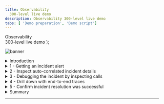 ```yaml
---
title: Observability
  300-level live demo
description: Observability 300-level live demo
tabs: [ 'Demo preparation', 'Demo script']
---
```


  <span>
    Observability <br/> 300-level live demo
  </span> );

![banner](./images/AIOps_Observability_300_Script_GitHub_banner_8-3-21_short.jpg)

<span id="top"></span>

<details>

<summary>Introduction</summary>
<br/>

| **Starting point** | &nbsp; &nbsp; &nbsp; &nbsp; &nbsp; &nbsp; &nbsp; &nbsp; &nbsp; &nbsp; &nbsp; &nbsp; &nbsp; &nbsp; &nbsp; &nbsp; &nbsp; &nbsp; &nbsp; &nbsp; &nbsp; &nbsp; &nbsp; &nbsp; &nbsp; &nbsp; &nbsp; &nbsp; &nbsp; &nbsp; &nbsp; &nbsp; &nbsp; &nbsp; &nbsp; &nbsp; &nbsp; &nbsp; &nbsp; &nbsp; &nbsp; &nbsp; |
| :--- | :--- |
| **Actions** | From sidebar menu, click on **Applications**<br/><br/>Choose **Robot Shop** <br/><br/>Click on the **Dependencies** tab |
| **Narration** | In this demo, I'll show how IBM Instana helps quickly identify, debug, and resolve an incident in a microservices-based application. &nbsp; &nbsp; &nbsp; &nbsp; &nbsp; &nbsp; &nbsp; &nbsp; &nbsp; &nbsp; &nbsp; &nbsp; &nbsp; &nbsp; &nbsp; &nbsp; &nbsp; &nbsp; &nbsp; &nbsp; &nbsp; &nbsp; &nbsp; &nbsp; &nbsp; &nbsp; &nbsp; &nbsp; &nbsp; &nbsp; &nbsp; &nbsp; &nbsp; &nbsp; &nbsp; &nbsp; &nbsp; &nbsp; &nbsp; &nbsp; &nbsp; &nbsp; &nbsp; &nbsp; &nbsp; &nbsp; &nbsp; &nbsp; &nbsp; &nbsp; &nbsp; &nbsp; &nbsp; &nbsp; |
| **Screenshot** | <br/> ![robot_shop_starting_point](./images/robot_shop_starting_point_600.png) |

<br/>

| **Context of demo:** | **Robot shop application** |
| :--- | :--- |
| **Action** | Hover over a few of the icons to show info on what technology they are built on |
| **Narration** | To set the context, our application is called Stan's Robot Shop, and it uses various technologies such as Java, Python, and MySQL.<br/><br/>This is a visualization of all the dependencies within the robot shop application. Instana automatically discovered the relationships between the services and correlated them into this dynamic graph. We can see how requests are moving through the application in real time. Instana is able to do this because it tracks every request that flows through the application.<br/><br/>We can tell there are some problems with the application because several of the services are highlighted in yellow and red.<br/><br/>But, you wouldn't normally be looking at the dashboard when something like this happens, so let me walk you through what it looks like from the SRE/IT operator's point of view when an incident occurs. |
| **Screenshot** | <br/> ![robot_shop_starting_point](./images/robot_shop_starting_point_600.png) |

<br/>

**[Go to top](#top)**

</details>

<details>

<summary>1 - Getting an incident alert</summary>
<br/>

| **1.1** | **Automatically assessing events and alerts** |
| :--- | :--- |
| **Action** | Click on the **Events** icon (triangle) in sidebar menu &nbsp; &nbsp; &nbsp; &nbsp; &nbsp; &nbsp; &nbsp; &nbsp; &nbsp; &nbsp; &nbsp; &nbsp; &nbsp; &nbsp; &nbsp; &nbsp; &nbsp; &nbsp; &nbsp; &nbsp; &nbsp; &nbsp; &nbsp;&nbsp; &nbsp; &nbsp; &nbsp; &nbsp; &nbsp; &nbsp; &nbsp; &nbsp; &nbsp; &nbsp; &nbsp; &nbsp; &nbsp; &nbsp; &nbsp; &nbsp; &nbsp; &nbsp; &nbsp; &nbsp; &nbsp; &nbsp;&nbsp; &nbsp; &nbsp; &nbsp; &nbsp; &nbsp; &nbsp; &nbsp; &nbsp; &nbsp; &nbsp; &nbsp; &nbsp; &nbsp; &nbsp; &nbsp; &nbsp; &nbsp; &nbsp; &nbsp; &nbsp; &nbsp; &nbsp;&nbsp; &nbsp; &nbsp; &nbsp; &nbsp; &nbsp; &nbsp; &nbsp; &nbsp; &nbsp; &nbsp; &nbsp; &nbsp; &nbsp; &nbsp; &nbsp; &nbsp; &nbsp; &nbsp; &nbsp; &nbsp; &nbsp; &nbsp; |
| **Narration** | We've just gotten an alert from Instana that there has been a sudden increase in erroneous calls on our 'discount' service, which is part of the robot shop application. <br/> <br/> Although I don't have it connected right now, the alert would show up via one of the configurable alert channels, like email, Microsoft Teams, Slack, and many others (<a href="https://www.instana.com/docs/events_alerts/alert-channels" target="_blank" rel="noreferrer">full list</a>). <br/><br/>It's important to note here that you're not getting alerts for just anything. Instana automatically groups related events and issues into incidents. It determines that events and/or issues are related using the dynamic dependency graph that we just looked at. And Instana continuously assesses the groups of events and issues to determine which ones are impacting end users or posing an imminent risk of impacting end users. Those are the ones that Instana will alert on, so as a SRE/IT operator, you will not be interrupted constantly for things that are not very important. <br/><br/> Let's go into the details for this incident. |
| **Screenshot** | <br/> ![sidebar_menu](./images/sidebar_menu_600.png) |

<br/>

**[Go to top](#top)**

</details>

<details>

<summary>2 - Inspect auto-correlated incident details</summary>
<br/>

| **2.1** | **Gather information from incident detail page** |
| :--- | :--- |
| **Action** | Click on the incident called **Sudden increase in the number of erroneous calls** on the 'discount' service &nbsp; &nbsp; &nbsp; &nbsp; &nbsp; &nbsp; &nbsp; &nbsp; &nbsp; &nbsp; &nbsp; &nbsp; &nbsp; &nbsp; &nbsp; &nbsp; &nbsp; &nbsp; &nbsp; &nbsp; &nbsp;&nbsp; &nbsp; &nbsp; &nbsp; &nbsp; &nbsp; &nbsp; &nbsp; &nbsp; &nbsp; &nbsp; &nbsp; &nbsp; &nbsp; &nbsp; &nbsp; &nbsp; &nbsp; &nbsp; &nbsp; &nbsp;&nbsp; &nbsp; &nbsp; &nbsp; &nbsp; &nbsp; &nbsp; &nbsp; &nbsp; &nbsp; &nbsp; &nbsp; &nbsp; &nbsp; &nbsp; &nbsp; &nbsp; &nbsp; &nbsp; &nbsp; &nbsp; |
| **Narration** | Instana recognized that the sudden increase in the number of erroneous calls was something important to alert on, so we did not have to do any configuration or set thresholds in order to get this alert. We get key information right away when we come into this incident detail page. There's a timeline of the incident, the event that triggered Instana to create the incident, and all of the related events. |
| **Screenshots** | <br/> ![event_page](./images/event_page_600.png) <br/> <br/> <br/> ![incident_details_screen](./images/incident_details_screen_600.png) |

<br/>

**[Go to top](#top)**

</details>

<details>

<summary>3 - Debugging the incident by inspecting calls</summary>
<br/>

| **3.1** | ** Understand the incident**  |
| :--- | :--- |
| **Actions** | Click on the event that says **Sudden increase in the number of erroneous calls**<br/><br/>Then, click **Analyze Calls** &nbsp; &nbsp; &nbsp; &nbsp; &nbsp; &nbsp; &nbsp; &nbsp; &nbsp; &nbsp; &nbsp; &nbsp; &nbsp; &nbsp; &nbsp; &nbsp; &nbsp; &nbsp; &nbsp; &nbsp; &nbsp; &nbsp; &nbsp; &nbsp; &nbsp; &nbsp; &nbsp; &nbsp; &nbsp; &nbsp; &nbsp; &nbsp; &nbsp; &nbsp; &nbsp; &nbsp; &nbsp; &nbsp; &nbsp; &nbsp; |
| **Narration** | By inspecting the related events, it looks like the abnormal termination of the MySQL database caused the problem. We can go into more detail about each call that failed to connect to the database, by choosing the event that relates to the sudden increase in erroneous calls, and going to analyze calls. Going into the actual trace for a request that resulted in an error will help us confirm that MySQL is really the source of the incident.|
| **Screenshot** | <br/> ![events](./images/events_600.png) |

<br/>

| **3.2** | **Examine details** |
| :--- | :--- |
| **Actions** | Click on the endpoint named **CONNECT**<br/><br/> Then, click on the first call (also named **CONNECT**) &nbsp; &nbsp; &nbsp; &nbsp; &nbsp; &nbsp; &nbsp; &nbsp; &nbsp; &nbsp; &nbsp; &nbsp; &nbsp; &nbsp; &nbsp; &nbsp; &nbsp; &nbsp; &nbsp; &nbsp; &nbsp; &nbsp; &nbsp; &nbsp; &nbsp; &nbsp; &nbsp; &nbsp; &nbsp; &nbsp; &nbsp; &nbsp; &nbsp; &nbsp; &nbsp; &nbsp; &nbsp; &nbsp; &nbsp; &nbsp; &nbsp; &nbsp; &nbsp; &nbsp; &nbsp; &nbsp; &nbsp; &nbsp; |
| **Narration** | All the calls are grouped by endpoint. There is only one endpoint here, but if there were multiple, you'd see a list here. Endpoints are automatically discovered and mapped by Instana. <br/> <br/> We can go into the details for each erroneous call to MySQL via this endpoint (CONNECT). |
| **Screenshot** | <br/> ![endpoint_connect](./images/endpoint_connect_600.png) |

<br/>

**[Go to top](#top)**

</details>

<details>

<summary>4 - Drill down with end-to-end traces</summary>
<br/>

| **4.1** | **View call via visual dashboard** |
| :--- | :--- |
| **Action** | -- |
| **Narration** | Let's take a look at the first call in the list. Clicking on an individual call takes us to a view of the call in context of the end-to-end trace. We can see where the request began and each call that was made along the way. The timeline view gives a quick overview of the time spent on each span, as well as key performance indicators, such as the number of erroneous calls in this trace, the number of warning logs, and total latency.<br/><br/>Everything is presented in an easy-to-navigate visual dashboard, so we can drill into increasingly detailed information to pinpoint the problem, without using multiple tools or navigating back and forth to lots of dashboards. &nbsp; &nbsp; &nbsp; &nbsp; &nbsp; &nbsp; &nbsp; &nbsp; &nbsp; &nbsp; &nbsp; &nbsp; &nbsp; &nbsp; &nbsp; &nbsp; &nbsp; &nbsp; &nbsp; &nbsp; &nbsp; &nbsp; &nbsp; &nbsp; &nbsp; &nbsp; &nbsp; &nbsp; &nbsp; &nbsp; &nbsp; &nbsp; &nbsp; &nbsp; &nbsp; &nbsp; &nbsp; &nbsp; &nbsp; &nbsp; &nbsp; &nbsp; &nbsp; &nbsp; &nbsp; &nbsp; &nbsp; &nbsp; &nbsp; &nbsp; &nbsp; &nbsp; &nbsp; &nbsp; &nbsp; &nbsp; &nbsp; &nbsp; &nbsp; &nbsp; &nbsp; &nbsp; &nbsp; &nbsp; &nbsp; &nbsp; &nbsp; &nbsp; &nbsp; &nbsp; |
| **Screenshot** | <br/> ![call_timeline](./images/call_timeline_600.png) |

<br/>

| **4.2** | **Understand the impact and source of the incident** |
| :--- | :--- |
| **Action** | Scroll down to the section labeled **Calls** &nbsp; &nbsp; &nbsp; &nbsp; &nbsp; &nbsp; &nbsp; &nbsp; &nbsp; &nbsp; &nbsp; &nbsp; &nbsp; &nbsp; &nbsp; &nbsp; &nbsp; &nbsp; &nbsp; &nbsp; &nbsp; &nbsp; &nbsp; &nbsp; &nbsp; &nbsp; &nbsp; &nbsp; &nbsp; &nbsp; &nbsp; &nbsp; &nbsp; &nbsp; &nbsp; &nbsp; &nbsp; &nbsp; &nbsp; &nbsp; &nbsp; &nbsp; &nbsp; &nbsp; &nbsp; &nbsp; &nbsp; &nbsp; &nbsp; &nbsp; &nbsp; &nbsp; &nbsp; &nbsp; &nbsp; &nbsp; &nbsp; &nbsp; &nbsp; &nbsp; &nbsp; &nbsp; &nbsp; &nbsp; &nbsp; &nbsp; &nbsp; &nbsp; &nbsp; &nbsp; &nbsp; &nbsp; &nbsp; &nbsp; &nbsp; &nbsp; &nbsp; &nbsp; &nbsp; &nbsp; &nbsp; &nbsp; &nbsp; &nbsp; &nbsp; &nbsp; &nbsp; &nbsp; &nbsp; &nbsp; &nbsp; &nbsp; &nbsp; &nbsp; &nbsp; &nbsp; &nbsp; &nbsp; &nbsp; &nbsp; &nbsp; &nbsp; &nbsp; &nbsp; &nbsp; |
| **Narration** | In the call stack, we can click on each span to see more information, including the complete stack trace. We can see the source, in this case the 'discount' service, and [scroll down] the destination, which in this case is CONNECT of MySQL. <br/> <br/> It's useful to have this context because we can easily see how the calls go from one service to another, just by clicking on them. We can also see how the error (red triangle) propagated up the call stack, in this case beginning with the MySQL database. <br/> <br/> So we can confirm that the root cause of the incident that affected the 'discount' service was with the MySQL database. The abnormal termination of the database caused a connection error, which then flowed back through the application. <br/> <br/> When we bring MySQL back online, it will fix the problem. |
| **Screenshot** | <br/> ![calls](./images/calls_600.png) |

<br/>

**[Go to top](#top)**

</details>

<details>

<summary>5 - Confirm incident resolution was successful</summary>
<br/>

| **5.1** | **Metrics for the robot shop have returned to normal** |
| :--- | :--- |
| **Actions** | Navigate to **Applications** in the sidebar menu, choose **Robot Shop**, and click on the **Summary** tab<br/><br/> **Note:** <br/><br/> • You should see that the call volume has increased, the number of erroneous calls decreased, and latency also decreased. <br/> • If you're giving the demo in real time, the incident should have reset itself by the time you're done demo'ing. If not, this part can be skipped. <br/> • If you set the timeframe at the beginning of the demo, you can set it again to begin at 0:30 minutes past the hour and end at 0:45 minutes past the hour. |
| **Narration** | Now that MySQL is working again, we can go back and confirm that the problems with the robot shop have been repaired. &nbsp; &nbsp; &nbsp; &nbsp; &nbsp; &nbsp; &nbsp; &nbsp; &nbsp; &nbsp; &nbsp; &nbsp; &nbsp; &nbsp; &nbsp; &nbsp; &nbsp; &nbsp; &nbsp; &nbsp; &nbsp; &nbsp; &nbsp; &nbsp; &nbsp; &nbsp; &nbsp; &nbsp; &nbsp; &nbsp; &nbsp; &nbsp; &nbsp; &nbsp; &nbsp; &nbsp; &nbsp; &nbsp; &nbsp; &nbsp; &nbsp; &nbsp; &nbsp; &nbsp; &nbsp; &nbsp; &nbsp; &nbsp; &nbsp; &nbsp; &nbsp; &nbsp; &nbsp; &nbsp; &nbsp; &nbsp; &nbsp; &nbsp; &nbsp; &nbsp; &nbsp; &nbsp; &nbsp; &nbsp; &nbsp; &nbsp; &nbsp; &nbsp; &nbsp; &nbsp; |
| **Screenshot** | <br/> ![robot_shop_summary_end](./images/robot_shop_summary_end_600.png) |

<br/>

**[Go to top](#top)**

</details>

<details>

<summary>Summary</summary>
<br/>

Now, we can see that the metrics for the robot shop have returned to normal: the call volume has increased again, the erroneous call rate has decreased, and latency has decreased.

<br/>

The Dependencies tab is also showing that all the services are behaving normally.

<br/>

We've fixed the problem with the robot shop and restored normal service!

<br/>

Hopefully, you've seen that Instana can help make the process of identifying problems and finding the root cause of those problems very frictionless. Since Instana automates so many of the manual and labor-intensive aspects of the process, you can focus on getting other work done and not worry about instrumenting observability or constantly monitoring for problems. And when problems do arise, all the trace data is there at your fingertips to dig into.

<br/>

I'm happy to take any questions or go back to any part of the demo.

<br/>

**[Go to top](#top)**

</details>

***
